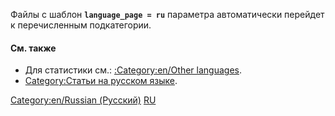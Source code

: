 
{{en/Bilingual box| Ru
| Эта страница содержит индекс для широкого круга '''файлов (картинок) на русском языке''' в OpenTTD Вики.
| ''This page provides an index for a wide range of '''files (images) in Russian''' in OpenTTD Wiki.''}}

Файлы с {{en/s|Other_languages_files}} шаблон '''<code>language_page = ru </code>''' параметра автоматически перейдет к перечисленным подкатегории.

==== См. также====
* Для статистики см.: [[:Category:en/Other languages]].
*[[:Category:ru/Статьи на русском языке|Category:Статьи на русском языке]].

[[Category:en/Russian (Русский)]][[Category:en/Files in other languages|RU]]